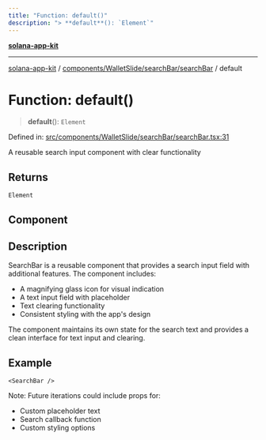 ```yaml
---
title: "Function: default()"
description: "> **default**(): `Element`"
---
```


[**solana-app-kit**](../../../../../README.mdx)

***

[solana-app-kit](../../../../../README.mdx) / [components/WalletSlide/searchBar/searchBar](../README.mdx) / default

# Function: default()

> **default**(): `Element`

Defined in: [src/components/WalletSlide/searchBar/searchBar.tsx:31](https://github.com/SendArcade/solana-social-starter/blob/b27156124ee1831d644b1af765e8d55a2885cd4f/src/components/WalletSlide/searchBar/searchBar.tsx#L31)

A reusable search input component with clear functionality

## Returns

`Element`

## Component

## Description

SearchBar is a reusable component that provides a search input field with
additional features. The component includes:
- A magnifying glass icon for visual indication
- A text input field with placeholder
- Text clearing functionality
- Consistent styling with the app's design

The component maintains its own state for the search text and provides
a clean interface for text input and clearing.

## Example

```tsx
<SearchBar />
```

Note: Future iterations could include props for:
- Custom placeholder text
- Search callback function
- Custom styling options
